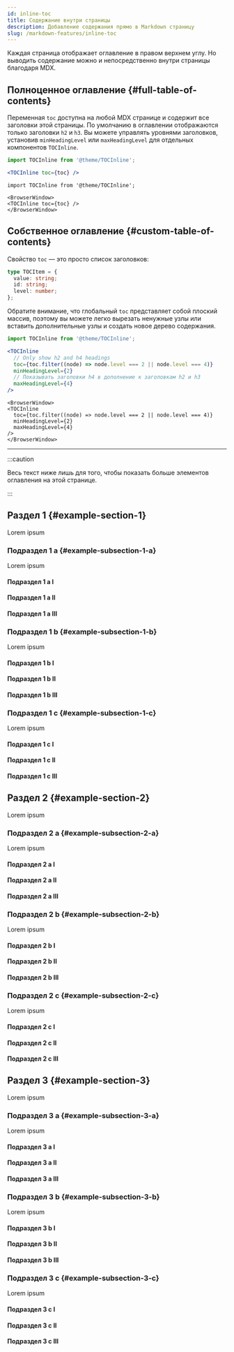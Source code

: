 ```yaml
---
id: inline-toc
title: Содержание внутри страницы
description: Добавление содержания прямо в Markdown страницу
slug: /markdown-features/inline-toc
---
```



Каждая страница отображает оглавление в правом верхнем углу. Но выводить содержание можно и непосредственно внутри страницы благодаря MDX.

## Полноценное оглавление {#full-table-of-contents}

Переменная `toc` доступна на любой MDX странице и содержит все заголовки этой страницы. По умолчанию в оглавлении отображаются только заголовки `h2` и `h3`. Вы можете управлять уровнями заголовков, установив `minHeadingLevel` или `maxHeadingLevel` для отдельных компонентов `TOCInline`.

<!-- prettier-ignore -->
```jsx
import TOCInline from '@theme/TOCInline';

<TOCInline toc={toc} />
```

```mdx-code-block
import TOCInline from '@theme/TOCInline';

<BrowserWindow>
<TOCInline toc={toc} />
</BrowserWindow>
```

## Собственное оглавление {#custom-table-of-contents}

Свойство `toc` — это просто список заголовков:

```ts
type TOCItem = {
  value: string;
  id: string;
  level: number;
};
```

Обратите внимание, что глобальный `toc` представляет собой плоский массив, поэтому вы можете легко вырезать ненужные узлы или вставить дополнительные узлы и создать новое дерево содержания.

<!-- prettier-ignore -->
```jsx
import TOCInline from '@theme/TOCInline';

<TOCInline
  // Only show h2 and h4 headings
  toc={toc.filter((node) => node.level === 2 || node.level === 4)}
  minHeadingLevel={2}
  // Показывать заголовки h4 в дополнение к заголовкам h2 и h3
  maxHeadingLevel={4}
/>
```

```mdx-code-block
<BrowserWindow>
<TOCInline
  toc={toc.filter((node) => node.level === 2 || node.level === 4)}
  minHeadingLevel={2}
  maxHeadingLevel={4}
/>
</BrowserWindow>
```

---

:::caution

Весь текст ниже лишь для того, чтобы показать больше элементов оглавления на этой странице.

:::

## Раздел 1 {#example-section-1}

Lorem ipsum

### Подраздел 1 a {#example-subsection-1-a}

Lorem ipsum

#### Подраздел 1 a I

#### Подраздел 1 a II

#### Подраздел 1 a III

### Подраздел 1 b {#example-subsection-1-b}

Lorem ipsum

#### Подраздел 1 b I

#### Подраздел 1 b II

#### Подраздел 1 b III

### Подраздел 1 c {#example-subsection-1-c}

Lorem ipsum

#### Подраздел 1 c I

#### Подраздел 1 c II

#### Подраздел 1 c III

## Раздел 2 {#example-section-2}

Lorem ipsum

### Подраздел 2 a {#example-subsection-2-a}

Lorem ipsum

#### Подраздел 2 a I

#### Подраздел 2 a II

#### Подраздел 2 a III

### Подраздел 2 b {#example-subsection-2-b}

Lorem ipsum

#### Подраздел 2 b I

#### Подраздел 2 b II

#### Подраздел 2 b III

### Подраздел 2 c {#example-subsection-2-c}

Lorem ipsum

#### Подраздел 2 c I

#### Подраздел 2 c II

#### Подраздел 2 c III

## Раздел 3 {#example-section-3}

Lorem ipsum

### Подраздел 3 a {#example-subsection-3-a}

Lorem ipsum

#### Подраздел 3 a I

#### Подраздел 3 a II

#### Подраздел 3 a III

### Подраздел 3 b {#example-subsection-3-b}

Lorem ipsum

#### Подраздел 3 b I

#### Подраздел 3 b II

#### Подраздел 3 b III

### Подраздел 3 c {#example-subsection-3-c}

Lorem ipsum

#### Подраздел 3 c I

#### Подраздел 3 c II

#### Подраздел 3 c III
